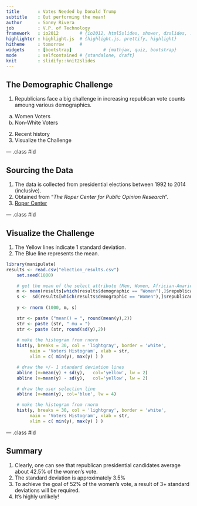 ```yaml
---
title       : Votes Needed by Donald Trump
subtitle    : Out performing the mean!
author      : Sonny Rivera
job         : V.P. of Technology
framework   : io2012        # {io2012, html5slides, shower, dzslides, ...}
highlighter : highlight.js  # {highlight.js, prettify, highlight}
hitheme     : tomorrow      # 
widgets     : [bootstrap]            # {mathjax, quiz, bootstrap}
mode        : selfcontained # {standalone, draft}
knit        : slidify::knit2slides
---
```


## The Demographic Challenge

1. Republicians face a big challenge in increasing republican vote counts amoung various demographics.
  a. Women Voters
  b. Non-White Voters
2. Recent history
3. Visualize the Challenge

--- .class #id 

## Sourcing the Data

1. The data is collected from presidential elections between 1992 to 2014 (inclusive).
2. Obtained from "*The Roper Center for Public Opinion Research*".
3. [Roper Center](http://ropercenter.cornell.edu/polls/us-elections/how-groups-voted/)

--- .class #id 

## Visualize the Challenge
1. The Yellow lines indicate 1 standard deviation. 
2. The Blue line represents the mean.

```r
library(manipulate)
results <- read.csv("election_results.csv")
    set.seed(1000)

    # get the mean of the select attribute (Men, Women, Africian-Amarican, White, etc)
    m <- mean(results[which(results$demographic == "Women"),]$republican)
    s <-  sd(results[which(results$demographic == "Women"),]$republican)
    
    y <- rnorm (1000, m, s)

    str <- paste ("mean() = ", round(mean(y),2))
    str <- paste (str, " mu = ")
    str <- paste (str, round(sd(y),2))
    
    # make the histogram from rnorm 
    hist(y, breaks = 30, col = 'lightgray', border = 'white', 
         main = 'Voters Histogram', xlab = str,
         xlim = c( min(y), max(y) ) )

    # draw the +/- 1 standard deviation lines
    abline (v=mean(y) + sd(y),   col='yellow', lw = 2)
    abline (v=mean(y) - sd(y),   col='yellow', lw = 2)

    # draw the user selection line
    abline (v=mean(y), col='blue', lw = 4)

```
```r
    # make the histogram from rnorm 
    hist(y, breaks = 30, col = 'lightgray', border = 'white', 
         main = 'Voters Histogram', xlab = str,
         xlim = c( min(y), max(y) ) )

```

--- .class #id 

## Summary

1. Clearly, one can see that republican presidential candidates average about 42.5% of the women's vote.
2. The standard deviation is approximately 3.5%
3. To achieve the goal of 52% of the women's vote, a result of 3+ standard deviations will be required.
4. It's highly unlikely!


